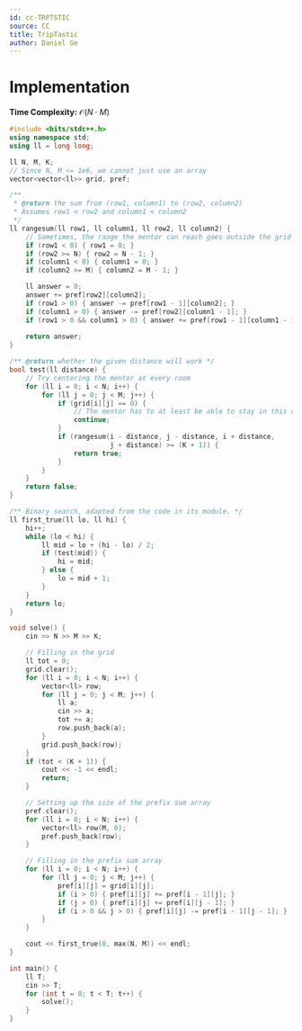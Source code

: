 ```yaml
---
id: cc-TRPTSTIC
source: CC
title: TripTastic
author: Daniel Ge
---
```


# Implementation

**Time Complexity:** $\mathcal{O}(N \cdot M)$

<LanguageSection>
<CPPSection>

```cpp
#include <bits/stdc++.h>
using namespace std;
using ll = long long;

ll N, M, K;
// Since N, M <= 1e6, we cannot just use an array
vector<vector<ll>> grid, pref;

/**
 * @return the sum from (row1, column1) to (row2, column2)
 * Assumes row1 < row2 and column1 < column2
 */
ll rangesum(ll row1, ll column1, ll row2, ll column2) {
	// Sometimes, the range the mentor can reach goes outside the grid
	if (row1 < 0) { row1 = 0; }
	if (row2 >= N) { row2 = N - 1; }
	if (column1 < 0) { column1 = 0; }
	if (column2 >= M) { column2 = M - 1; }

	ll answer = 0;
	answer += pref[row2][column2];
	if (row1 > 0) { answer -= pref[row1 - 1][column2]; }
	if (column1 > 0) { answer -= pref[row2][column1 - 1]; }
	if (row1 > 0 && column1 > 0) { answer += pref[row1 - 1][column1 - 1]; }
	
	return answer;
}

/** @return whether the given distance will work */
bool test(ll distance) {
	// Try centering the mentor at every room
	for (ll i = 0; i < N; i++) {
		for (ll j = 0; j < M; j++) {
			if (grid[i][j] == 0) {
				// The mentor has to at least be able to stay in this room
				continue;
			}
			if (rangesum(i - distance, j - distance, i + distance,
			             j + distance) >= (K + 1)) {
				return true;
			}
		}
	}
	return false;
}

/** Binary search, adapted from the code in its module. */
ll first_true(ll lo, ll hi) {
	hi++;
	while (lo < hi) {
		ll mid = lo + (hi - lo) / 2;
		if (test(mid)) {
			hi = mid;
		} else {
			lo = mid + 1;
		}
	}
	return lo;
}

void solve() {
	cin >> N >> M >> K;

	// Filling in the grid
	ll tot = 0;
	grid.clear();
	for (ll i = 0; i < N; i++) {
		vector<ll> row;
		for (ll j = 0; j < M; j++) {
			ll a;
			cin >> a;
			tot += a;
			row.push_back(a);
		}
		grid.push_back(row);
	}
	if (tot < (K + 1)) {
		cout << -1 << endl;
		return;
	}

	// Setting up the size of the prefix sum array
	pref.clear();
	for (ll i = 0; i < N; i++) {
		vector<ll> row(M, 0);
		pref.push_back(row);
	}

	// Filling in the prefix sum array
	for (ll i = 0; i < N; i++) {
		for (ll j = 0; j < M; j++) {
			pref[i][j] = grid[i][j];
			if (i > 0) { pref[i][j] += pref[i - 1][j]; }
			if (j > 0) { pref[i][j] += pref[i][j - 1]; }
			if (i > 0 && j > 0) { pref[i][j] -= pref[i - 1][j - 1]; }
		}
	}

	cout << first_true(0, max(N, M)) << endl;
}

int main() {
	ll T;
	cin >> T;
	for (int t = 0; t < T; t++) {
		solve();
	}
}
```

</CPPSection>
</LanguageSection>
